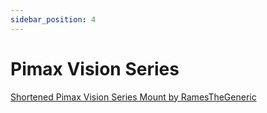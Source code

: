 ```yaml
---
sidebar_position: 4
---
```

# Pimax Vision Series

[Shortened Pimax Vision Series Mount by RamesTheGeneric](https://github.com/Project-Babble/BabbleHardware/tree/main/3D-Printed_Parts/PimaxVisionSeries/RamesTheGeneric)